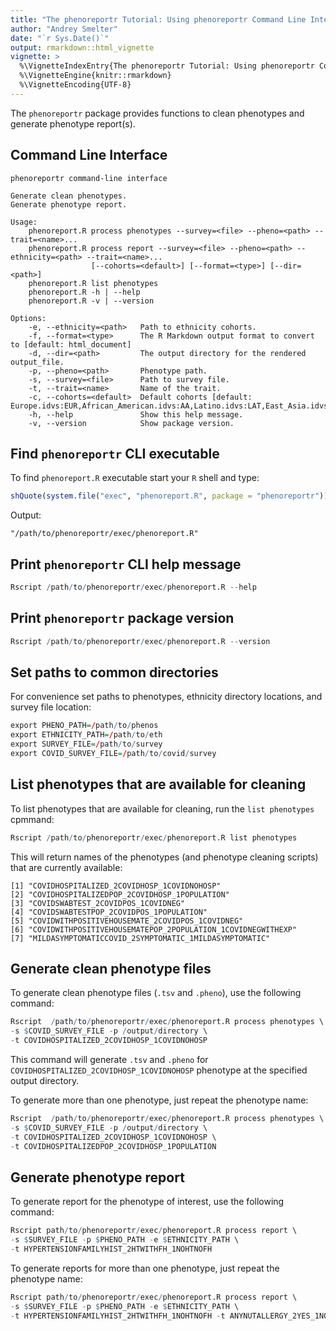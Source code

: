 ```yaml
---
title: "The phenoreportr Tutorial: Using phenoreportr Command Line Interface"
author: "Andrey Smelter"
date: "`r Sys.Date()`"
output: rmarkdown::html_vignette
vignette: >
  %\VignetteIndexEntry{The phenoreportr Tutorial: Using phenoreportr Command Line Interface}
  %\VignetteEngine{knitr::rmarkdown}
  %\VignetteEncoding{UTF-8}
---
```


The `phenoreportr` package provides functions to clean phenotypes and generate phenotype report(s).

## Command Line Interface

```
phenoreportr command-line interface

Generate clean phenotypes.
Generate phenotype report.

Usage:
    phenoreport.R process phenotypes --survey=<file> --pheno=<path> --trait=<name>...
    phenoreport.R process report --survey=<file> --pheno=<path> --ethnicity=<path> --trait=<name>... 
                  [--cohorts=<default>] [--format=<type>] [--dir=<path>] 
    phenoreport.R list phenotypes
    phenoreport.R -h | --help
    phenoreport.R -v | --version

Options:
    -e, --ethnicity=<path>   Path to ethnicity cohorts.
    -f, --format=<type>      The R Markdown output format to convert to [default: html_document]
    -d, --dir=<path>         The output directory for the rendered output_file.
    -p, --pheno=<path>       Phenotype path.
    -s, --survey=<file>      Path to survey file.
    -t, --trait=<name>       Name of the trait.
    -c, --cohorts=<default>  Default cohorts [default: Europe.idvs:EUR,African_American.idvs:AA,Latino.idvs:LAT,East_Asia.idvs:EAS]
    -h, --help               Show this help message.
    -v, --version            Show package version.
```

## Find `phenoreportr` CLI executable

To find `phenoreport.R` executable start your `R` shell and type:

```r
shQuote(system.file("exec", "phenoreport.R", package = "phenoreportr"))
```

Output:

```
"/path/to/phenoreportr/exec/phenoreport.R"
```

## Print `phenoreportr` CLI help message

```r
Rscript /path/to/phenoreportr/exec/phenoreport.R --help
```

## Print `phenoreportr` package version

```r
Rscript /path/to/phenoreportr/exec/phenoreport.R --version
```

## Set paths to common directories

For convenience set paths to phenotypes, ethnicity directory locations, and survey file location:

```r
export PHENO_PATH=/path/to/phenos
export ETHNICITY_PATH=/path/to/eth
export SURVEY_FILE=/path/to/survey
export COVID_SURVEY_FILE=/path/to/covid/survey
```

## List phenotypes that are available for cleaning

To list phenotypes that are available for cleaning, run the `list phenotypes` cpmmand:

```r
Rscript /path/to/phenoreportr/exec/phenoreport.R list phenotypes
```

This will return names of the phenotypes (and phenotype cleaning scripts) that
are currently available: 

```
[1] "COVIDHOSPITALIZED_2COVIDHOSP_1COVIDNOHOSP"                 
[2] "COVIDHOSPITALIZEDPOP_2COVIDHOSP_1POPULATION"               
[3] "COVIDSWABTEST_2COVIDPOS_1COVIDNEG"                         
[4] "COVIDSWABTESTPOP_2COVIDPOS_1POPULATION"                    
[5] "COVIDWITHPOSITIVEHOUSEMATE_2COVIDPOS_1COVIDNEG"            
[6] "COVIDWITHPOSITIVEHOUSEMATEPOP_2POPULATION_1COVIDNEGWITHEXP"
[7] "MILDASYMPTOMATICCOVID_2SYMPTOMATIC_1MILDASYMPTOMATIC"
```

## Generate clean phenotype files

To generate clean phenotype files (`.tsv` and `.pheno`), use the following command:

```r
Rscript  /path/to/phenoreportr/exec/phenoreport.R process phenotypes \ 
-s $COVID_SURVEY_FILE -p /output/directory \
-t COVIDHOSPITALIZED_2COVIDHOSP_1COVIDNOHOSP
```

This command will generate `.tsv` and `.pheno` for `COVIDHOSPITALIZED_2COVIDHOSP_1COVIDNOHOSP`
phenotype at the specified output directory.

To generate more than one phenotype, just repeat the phenotype name:

```r
Rscript  /path/to/phenoreportr/exec/phenoreport.R process phenotypes \ 
-s $COVID_SURVEY_FILE -p /output/directory \
-t COVIDHOSPITALIZED_2COVIDHOSP_1COVIDNOHOSP \
-t COVIDHOSPITALIZEDPOP_2COVIDHOSP_1POPULATION
```


## Generate phenotype report

To generate report for the phenotype of interest, use the following command:

```r
Rscript path/to/phenoreportr/exec/phenoreport.R process report \
-s $SURVEY_FILE -p $PHENO_PATH -e $ETHNICITY_PATH \
-t HYPERTENSIONFAMILYHIST_2HTWITHFH_1NOHTNOFH
```

To generate reports for more than one phenotype, just repeat the phenotype name:

```r
Rscript path/to/phenoreportr/exec/phenoreport.R process report \ 
-s $SURVEY_FILE -p $PHENO_PATH -e $ETHNICITY_PATH \
-t HYPERTENSIONFAMILYHIST_2HTWITHFH_1NOHTNOFH -t ANYNUTALLERGY_2YES_1NO
```

